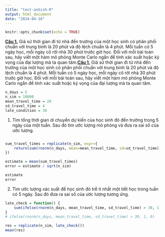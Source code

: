```yaml
---
title: "test-anbish-R"
output: html_document
date: "2024-04-16"
---
```


```r
knitr::opts_chunk$set(echo = TRUE)
```

[**Câu 1.**]{.underline} Giả sử thời gian đi từ nhà đến trường của một học sinh có phân phối chuẩn với trung bình là 20 phút và độ lệch chuẩn là 4 phút. Mỗi tuần có 5 ngày học, mỗi ngày cô rời nhà 30 phút trước giờ học. Đối với mỗi bài toán sau, hãy viết một hàm mô phỏng Monte Carlo ngắn để tính xác suất hoặc kỳ vọng của đại lượng mà ta quan tâm.[**Câu 1.**]{.underline} Giả sử thời gian đi từ nhà đến trường của một học sinh có phân phối chuẩn với trung bình là 20 phút và độ lệch chuẩn là 4 phút. Mỗi tuần có 5 ngày học, mỗi ngày cô rời nhà 30 phút trước giờ học. Đối với mỗi bài toán sau, hãy viết một hàm mô phỏng Monte Carlo ngắn để tính xác suất hoặc kỳ vọng của đại lượng mà ta quan tâm.

```r
n_days = 5
n_sim = 10000
mean_travel_time = 20
sd_travel_time = 4
late_condition = 30
```

1.  Tìm tổng thời gian di chuyển dự kiến của học sinh đó đến trường trong 5 ngày của một tuần. Sau đó tìm ước lượng mô phỏng và đưa ra sai số của ước lượng.

![]()

```r
sum_travel_times = replicate(n_sim, expr={
    return(sum(rnorm(n_days, mean=mean_travel_time, sd=sd_travel_time)))
})

estimate = mean(sum_travel_times)
error = estimate / sqrt(n_sim)

estimate
error

```

2.  Tìm ước lượng xác suất để học sinh đó trễ ít nhất một tiết học trong tuần có 5 ngày. Sau đó đưa ra sai số của ước lượng tương ứng.

```r
late_check = function() {
    sum(ifelse(rnorm(n_days, mean_travel_time, sd_travel_time) > 30, 1, 0))
}
# ifelse(rnorm(n_days, mean_travel_time, sd_travel_time) > 30, 1, 0)

res = replicate(n_sim, late_check())
mean(res)
```
